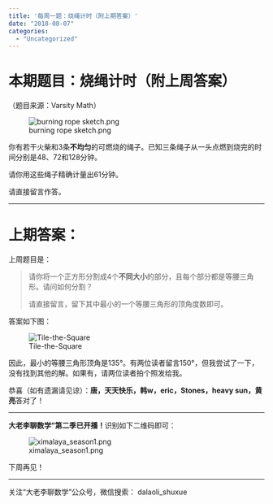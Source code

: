 ```yaml
---
title: '每周一题：烧绳计时（附上期答案）'
date: "2018-08-07"
categories:
  - "Uncategorized"
---
```


<h1>本期题目：烧绳计时（附上周答案）</h1>

（题目来源：Varsity Math）

![burning rope sketch.png](https://dalaoliblog.wordpress.com/wp-content/uploads/2018/08/burning-rope-sketch.png)

你有若干火柴和3条**不均匀**的可燃烧的绳子。已知三条绳子从一头点燃到烧完的时间分别是48、72和128分钟。

请你用这些绳子精确计量出61分钟。

请直接留言作答。

<hr />

<h1>上期答案：</h1>

上周题目是：

<blockquote>请你将一个正方形分割成4个**不同大小**的部分，且每个部分都是等腰三角形。请问如何分割？

请直接留言，留下其中最小的一个等腰三角形的顶角度数即可。</blockquote>

答案如下图：

![Tile-the-Square](https://dalaoliblog.wordpress.com/wp-content/uploads/2018/08/tile-the-square.png)

因此，最小的等腰三角形顶角是135°。有两位读者留言150°，但我尝试了一下，没有找到其他的解。如果有，请两位读者拍个照发给我。

恭喜（如有遗漏请见谅）：**唐，天天快乐，韩w，eric，Stones，heavy sun，黄亮**答对了！

<hr />

**大老李聊数学”第二季已开播！**识别如下二维码即可：

![ximalaya_season1.png](https://dalaoliblog.wordpress.com/wp-content/uploads/2018/05/ximalaya_season1.png)

下周再见！

<hr />

关注“大老李聊数学”公众号，微信搜索： dalaoli_shuxue